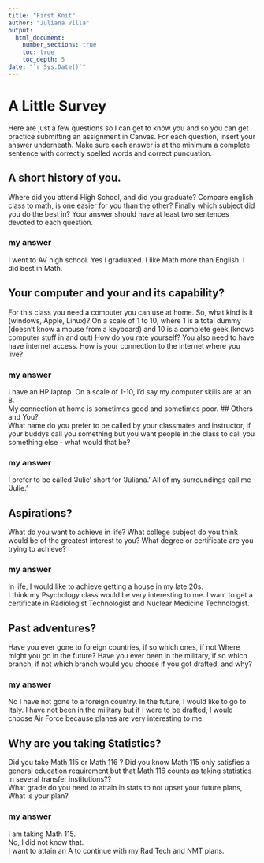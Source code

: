 ```yaml
---
title: "First Knit"
author: "Juliana Villa"
output: 
  html_document:
    number_sections: true
    toc: true
    toc_depth: 5
date: "`r Sys.Date()`"   
---
```


# A Little Survey

Here are just a few questions so I can get to know you and so you can get practice submitting an assignment in Canvas.  For each question, insert your answer underneath. Make sure each answer is at the minimum a complete sentence with correctly spelled words and correct puncuation. 

## A short history of you.  
Where did you attend High School, and did you graduate? Compare english class to math, is one easier for you than the other? Finally which subject did you do the best in? Your answer should have at least two sentences devoted to each question.  
  
### my answer     
I went to AV high school. 
Yes I graduated. 
I like Math more than English. 
I did best in Math.

     


## Your computer and your and its capability?  
 For this class  you need a computer you can use at home.  So, what kind is it (windows, Apple, Linux)?  On a scale of 1 to 10, where 1 is a total dummy (doesn't know a mouse from a keyboard) and 10 is a complete geek (knows computer stuff in and out) How do you rate yourself?  You also need to have have internet access. How is your connection to the internet where you live?

### my answer   
I have an HP laptop.
On a scale of 1-10, I'd say my computer skills are at an 8.  
My connection at home is sometimes good and sometimes poor. 
## Others and You?   
What name do you prefer to be called by your classmates and instructor, if your buddys call you something but you want people in the class to call you something else - what would that be?

### my answer     
I prefer to be called 'Julie' short for 'Juliana.'
All of my surroundings call me 'Julie.'
 




## Aspirations?   
What do you want to achieve in life?  What college subject do you think would be of the greatest interest to you? What degree or certificate are you trying to achieve?

### my answer     
In life, I would like to achieve getting a house in my late 20s.  
I think my Psychology class would be very interesting to me.
I want to get a certificate in Radiologist Technologist and Nuclear Medicine Technologist.




## Past adventures?  
Have you ever gone to foreign countries, if so which ones, if not Where might you go in the future?  Have you ever been in the military, if so which branch, if not which branch would you choose if you got drafted, and why?

### my answer     
No I have not gone to a foreign country. 
In the future, I would like to go to Italy. 
I have not been in the military but if I were to be drafted, I would choose Air Force because planes are very interesting to me.




## Why are you taking Statistics?  
Did you take Math 115 or Math 116 ?  Did you know Math 115 only satisfies a general education requirement but that Math 116 counts as taking statistics in several transfer institutions??  
What grade do you need to attain in stats to not upset your future plans, What is your plan?  
 

### my answer     
I am taking Math 115.  
No, I did not know that.   
I want to attain an A to continue with my Rad Tech and NMT plans. 






  




